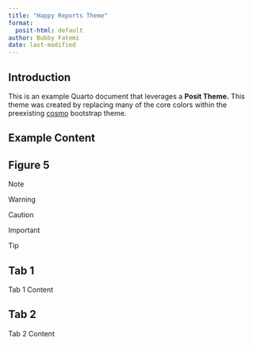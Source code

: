 ```yaml
---
title: "Happy Reports Theme"
format:
  posit-html: default
author: Bobby Fatemi
date: last-modified
---
```


## Introduction

This is an example Quarto document that leverages a **Posit Theme.** This theme was created by replacing many of the core colors within the preexisting [cosmo](https://github.com/quarto-dev/quarto-cli/blob/main/src/resources/formats/html/bootstrap/themes/cosmo.scss) bootstrap theme.

## Example Content

::: {.callout-note appearance="simple"}
## Figure 5

Note
:::

::: callout-warning
Warning
:::

::: callout-caution
Caution
:::

::: callout-important
Important
:::

::: callout-tip
Tip
:::

::: panel-tabset
## Tab 1

Tab 1 Content

## Tab 2

Tab 2 Content
:::
